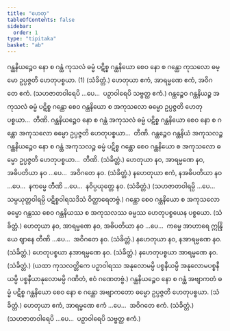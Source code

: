 ```yaml
---
title: "ဟေတု"
tableOfContents: false
sidebar:
  order: 1
type: "tipitaka"
basket: "ab"
---
```



<DynamicBreadcrumb />

<Division number="24">

<Paragraph number="1847">
ဂန္ထနိယဉ္စေဝ နော စ ဂန္ထံ ကုသလံ ဓမ္မံ ပဋိစ္စ ဂန္ထနိယော စေဝ နော စ ဂန္ထော ကုသလော ဓမ္မော ဥပ္ပဇ္ဇတိ ဟေတုပစ္စယာ. (1) (သံခိတ္တံ.)
</Paragraph>

</Division>
<Division number="25">

<Paragraph number="1848">
ဟေတုယာ ဧကံ, အာရမ္မဏေ ဧကံ, အဝိဂတေ ဧကံ.
</Paragraph>

<Paragraph number="1849">
(သဟဇာတဝါရေပိ …ပေ…  ပဉှာဝါရေပိ သဗ္ဗတ္ထ ဧကံ.)
</Paragraph>

</Division>
<Division number="26">

<Paragraph number="1850">
ဂန္ထဉ္စေဝ ဂန္ထနိယဉ္စ အကုသလံ ဓမ္မံ ပဋိစ္စ ဂန္ထော စေဝ ဂန္ထနိယော စ အကုသလော ဓမ္မော ဥပ္ပဇ္ဇတိ ဟေတုပစ္စယာ…  တီဏိ.
</Paragraph>

<Paragraph number="1851">
ဂန္ထနိယဉ္စေဝ နော စ ဂန္ထံ အကုသလံ ဓမ္မံ ပဋိစ္စ ဂန္ထနိယော စေဝ နော စ ဂန္ထော အကုသလော ဓမ္မော ဥပ္ပဇ္ဇတိ ဟေတုပစ္စယာ…  တီဏိ.
</Paragraph>

<Paragraph number="1852">
ဂန္ထဉ္စေဝ ဂန္ထနိယံ အကုသလဉ္စ ဂန္ထနိယဉ္စေဝ နော စ ဂန္ထံ အကုသလဉ္စ ဓမ္မံ ပဋိစ္စ ဂန္ထော စေဝ ဂန္ထနိယော စ အကုသလော ဓမ္မော ဥပ္ပဇ္ဇတိ ဟေတုပစ္စယာ…  တီဏိ. (သံခိတ္တံ.)
</Paragraph>

</Division>
<Division number="27">

<Paragraph number="1853">
ဟေတုယာ နဝ, အာရမ္မဏေ နဝ, အဓိပတိယာ နဝ …ပေ…  အဝိဂတေ နဝ. (သံခိတ္တံ.)
</Paragraph>

<Paragraph number="1854">
နဟေတုယာ ဧကံ, နအဓိပတိယာ နဝ …ပေ…  နကမ္မေ တီဏိ …ပေ…  နဝိပ္ပယုတ္တေ နဝ. (သံခိတ္တံ.)
</Paragraph>

<Paragraph number="1855">
(သဟဇာတဝါရမ္ပိ …ပေ…  သမ္ပယုတ္တဝါရမ္ပိ ပဋိစ္စဝါရသဒိသံ ဝိတ္ထာရေတဗ္ဗံ.)
</Paragraph>

</Division>
<Division number="28">

<Paragraph number="1856">
ဂန္ထော စေဝ ဂန္ထနိယော စ အကုသလော ဓမ္မော ဂန္ထဿ စေဝ ဂန္ထနိယဿ စ အကုသလဿ ဓမ္မဿ ဟေတုပစ္စယေန ပစ္စယော. (သံခိတ္တံ.)
</Paragraph>

</Division>
<Division number="29">

<Paragraph number="1857">
ဟေတုယာ နဝ, အာရမ္မဏေ နဝ, အဓိပတိယာ နဝ …ပေ…  ကမ္မေ အာဟာရေ ဣန္ဒြိယေ ဈာနေ တီဏိ …ပေ…  အဝိဂတေ နဝ. (သံခိတ္တံ.)
</Paragraph>

</Division>
<Division number="30">

<Paragraph number="1858">
နဟေတုယာ နဝ, နအာရမ္မဏေ နဝ. (သံခိတ္တံ.)
</Paragraph>

<Paragraph number="1859">
ဟေတုပစ္စယာ နအာရမ္မဏေ နဝ. (သံခိတ္တံ.)
</Paragraph>

<Paragraph number="1860">
နဟေတုပစ္စယာ အာရမ္မဏေ နဝ. (သံခိတ္တံ.)
</Paragraph>

<Paragraph number="1861">
(ယထာ ကုသလတ္တိကေ ပဉှာဝါရဿ အနုလောမမ္ပိ ပစ္စနီယမ္ပိ အနုလောမပစ္စနီယမ္ပိ ပစ္စနီယာနုလောမမ္ပိ ဂဏိတံ, ဧဝံ ဂဏေတဗ္ဗံ.)
</Paragraph>

</Division>
<Division number="31">

<Paragraph number="1862">
ဂန္ထနိယဉ္စေဝ နော စ ဂန္ထံ အဗျာကတံ ဓမ္မံ ပဋိစ္စ ဂန္ထနိယော စေဝ နော စ ဂန္ထော အဗျာကတော ဓမ္မော ဥပ္ပဇ္ဇတိ ဟေတုပစ္စယာ. (သံခိတ္တံ.)
</Paragraph>

</Division>
<Division number="32">

<Paragraph number="1863">
ဟေတုယာ ဧကံ, အာရမ္မဏေ ဧကံ …ပေ…  အဝိဂတေ ဧကံ. (သံခိတ္တံ.)
</Paragraph>

<Paragraph number="1864">
(သဟဇာတဝါရေပိ …ပေ…  ပဉှာဝါရေပိ သဗ္ဗတ္ထ ဧကံ.)
</Paragraph>
</Division>